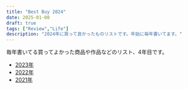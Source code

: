 ```yaml
---
title: "Best Buy 2024"
date: 2025-01-08
draft: true
tags: ["Review","Life"]
description: "2024年に買って良かったものリストです。年始に毎年書いてます。"
---
```


毎年書いてる買ってよかった商品や作品などのリスト、4年目です。

* [2023年](/blog/2023-best-buy)
* [2022年](/blog/2022-best-buy)
* [2021年](/blog/2021-best-buy)
